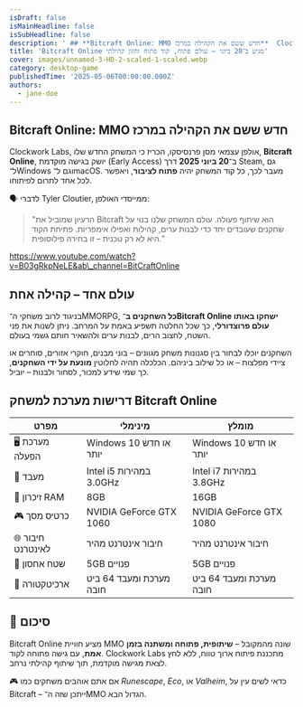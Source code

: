 ```yaml
---
isDraft: false
isMainHeadline: false
isSubHeadline: false
description: ' ## **Bitcraft Online: MMO חדש ששם את הקהילה במרכז**  Clockwork Labs, אולפן עצמאי מסן פרנסיסקו, הכריז כי המשחק החדש שלו, **Bitcraft Online**'
title: 'Bitcraft Online מגיע ב־20 ביוני – עולם פתוח, קוד פתוח וחזון קהילתי'
cover: images/unnamed-3-HD-2-scaled-1-scaled.webp
category: desktop-game
publishedTime: '2025-05-06T00:00:00.000Z'
authors:
  - jane-doe
---
```


## **Bitcraft Online: MMO חדש ששם את הקהילה במרכז**

Clockwork Labs, אולפן עצמאי מסן פרנסיסקו, הכריז כי המשחק החדש שלו, **Bitcraft Online**, יושק בגישה מוקדמת (Early Access) ב־**20 ביוני 2025** דרך Steam, גם ל־Windows וגם ל־macOS. מעבר לכך, כל קוד המשחק יהיה **פתוח לציבור**, ויאפשר לכל אחד לתרום לפיתוחו.

🗣️ לדברי Tyler Cloutier, ממייסדי האולפן:

> "הרעיון שמוביל את Bitcraft הוא שיתוף פעולה. עולם המשחק שלנו בנוי על שחקנים שעובדים יחד כדי לבנות ערים, קהילות ואפילו אימפריות. פתיחת הקוד היא לא רק טכנית – זו בחירה פילוסופית."

https://www.youtube.com/watch?v=B03gRkpNeLE&ab\_channel=BitCraftOnline

## **עולם אחד – קהילה אחת**

בניגוד לרוב משחקי ה־MMORPG, **כל השחקנים ב־Bitcraft Online ישחקו באותו עולם פרוצדורלי**, כך שכל החלטה תשפיע באמת על המרחב. ניתן לשנות את פני השטח, לחצוב הרים, לבנות ערים ולהשאיר חותם גשמי בעולם.

השחקנים יוכלו לבחור בין סגנונות משחק מגוונים – בוני מבנים, חוקרי אזורים, סוחרים או ציידי מפלצות – או כל שילוב ביניהם. הכלכלה תהיה לחלוטין **מונעת על ידי השחקנים**, כך שמי שידע למכור, לסחור ולבנות – יוביל.

## **דרישות מערכת למשחק Bitcraft Online**

| מפרט | **מינימלי** | **מומלץ** |
| --- | --- | --- |
| 🖥️ מערכת הפעלה | Windows 10 או חדש יותר | Windows 10 או חדש יותר |
| 🔧 מעבד | Intel i5 במהירות 3.0GHz | Intel i7 במהירות 3.8GHz |
| 🧠 זיכרון RAM | 8GB | 16GB |
| 🎮 כרטיס מסך | NVIDIA GeForce GTX 1060 | NVIDIA GeForce GTX 1080 |
| 🌐 חיבור לאינטרנט | חיבור אינטרנט מהיר | חיבור אינטרנט מהיר |
| 💾 שטח אחסון | 5GB פנויים | 5GB פנויים |
| 🧱 ארכיטקטורה | מערכת ומעבד 64 ביט חובה | מערכת ומעבד 64 ביט חובה |

## 🧠 **סיכום**

Bitcraft Online מציע חוויית MMO שונה מהמקובל – **שיתופית, פתוחה ומשתנה בזמן אמת**, עם גישה פתוחה לקוד. Clockwork Labs מתכננת פיתוח ארוך טווח, ללא לחץ לצאת מגישה מוקדמת, תוך שיתוף קהילתי נרחב.

🎮 אם אתם אוהבים משחקים כמו _Runescape_, _Eco_, או _Valheim_, כדאי לשים עין על Bitcraft – ייתכן שזה ה־MMO הגדול הבא.
